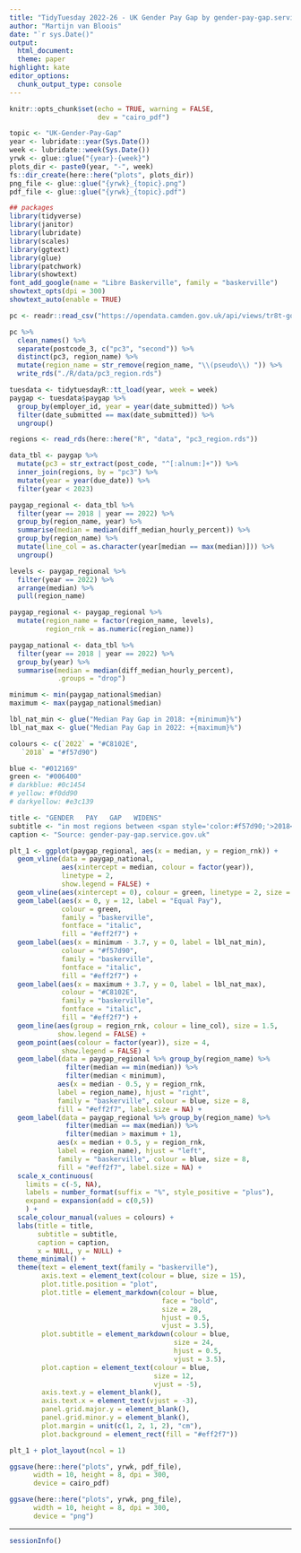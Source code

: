 ```yaml
---
title: "TidyTuesday 2022-26 - UK Gender Pay Gap by gender-pay-gap.service.gov.uk"
author: "Martijn van Bloois"
date: "`r sys.Date()"
output:
  html_document:
  theme: paper
highlight: kate
editor_options:
  chunk_output_type: console
---
```


```r
knitr::opts_chunk$set(echo = TRUE, warning = FALSE,
                      dev = "cairo_pdf")
```

```r
topic <- "UK-Gender-Pay-Gap"
year <- lubridate::year(Sys.Date())
week <- lubridate::week(Sys.Date())
yrwk <- glue::glue("{year}-{week}")
plots_dir <- paste0(year, "-", week)
fs::dir_create(here::here("plots", plots_dir))
png_file <- glue::glue("{yrwk}_{topic}.png")
pdf_file <- glue::glue("{yrwk}_{topic}.pdf")
```

```r
## packages
library(tidyverse)
library(janitor)
library(lubridate)
library(scales)
library(ggtext)
library(glue)
library(patchwork)
library(showtext)
font_add_google(name = "Libre Baskerville", family = "baskerville")
showtext_opts(dpi = 300)
showtext_auto(enable = TRUE)
```


```r
pc <- readr::read_csv("https://opendata.camden.gov.uk/api/views/tr8t-gqz7/rows.csv")

pc %>% 
  clean_names() %>% 
  separate(postcode_3, c("pc3", "second")) %>% 
  distinct(pc3, region_name) %>% 
  mutate(region_name = str_remove(region_name, "\\(pseudo\\) ")) %>% 
  write_rds("./R/data/pc3_region.rds")
```


```r
tuesdata <- tidytuesdayR::tt_load(year, week = week)
paygap <- tuesdata$paygap %>% 
  group_by(employer_id, year = year(date_submitted)) %>% 
  filter(date_submitted == max(date_submitted)) %>% 
  ungroup()

regions <- read_rds(here::here("R", "data", "pc3_region.rds"))
```




```r
data_tbl <- paygap %>% 
  mutate(pc3 = str_extract(post_code, "^[:alnum:]+")) %>% 
  inner_join(regions, by = "pc3") %>% 
  mutate(year = year(due_date)) %>% 
  filter(year < 2023)

paygap_regional <- data_tbl %>% 
  filter(year == 2018 | year == 2022) %>% 
  group_by(region_name, year) %>% 
  summarise(median = median(diff_median_hourly_percent)) %>% 
  group_by(region_name) %>% 
  mutate(line_col = as.character(year[median == max(median)])) %>% 
  ungroup()

levels <- paygap_regional %>% 
  filter(year == 2022) %>% 
  arrange(median) %>% 
  pull(region_name)

paygap_regional <- paygap_regional %>% 
  mutate(region_name = factor(region_name, levels),
         region_rnk = as.numeric(region_name))

paygap_national <- data_tbl %>% 
  filter(year == 2018 | year == 2022) %>% 
  group_by(year) %>% 
  summarise(median = median(diff_median_hourly_percent),
            .groups = "drop")

minimum <- min(paygap_national$median)
maximum <- max(paygap_national$median)

lbl_nat_min <- glue("Median Pay Gap in 2018: +{minimum}%")
lbl_nat_max <- glue("Median Pay Gap in 2022: +{maximum}%")
```

```r
colours <- c(`2022` = "#C8102E",
   `2018` = "#f57d90")

blue <- "#012169"
green <- "#006400"
# darkblue: #0c1454
# yellow: #f0dd90
# darkyellow: #e3c139

title <- "GENDER   PAY   GAP   WIDENS"
subtitle <- "in most regions between <span style='color:#f57d90;'>2018</span> and <span style='color:#C8102E;'>2022</span>"
caption <- "Source: gender-pay-gap.service.gov.uk"

plt_1 <- ggplot(paygap_regional, aes(x = median, y = region_rnk)) +
  geom_vline(data = paygap_national,
             aes(xintercept = median, colour = factor(year)),
             linetype = 2,
             show.legend = FALSE) +
  geom_vline(aes(xintercept = 0), colour = green, linetype = 2, size = 1.2) +
  geom_label(aes(x = 0, y = 12, label = "Equal Pay"),
             colour = green,
             family = "baskerville",
             fontface = "italic",
             fill = "#eff2f7") +
  geom_label(aes(x = minimum - 3.7, y = 0, label = lbl_nat_min),
             colour = "#f57d90",
             family = "baskerville",
             fontface = "italic",
             fill = "#eff2f7") +
  geom_label(aes(x = maximum + 3.7, y = 0, label = lbl_nat_max),
             colour = "#C8102E",
             family = "baskerville",
             fontface = "italic",
             fill = "#eff2f7") +
  geom_line(aes(group = region_rnk, colour = line_col), size = 1.5,
            show.legend = FALSE) + 
  geom_point(aes(colour = factor(year)), size = 4,
             show.legend = FALSE) +
  geom_label(data = paygap_regional %>% group_by(region_name) %>%
              filter(median == min(median)) %>%
              filter(median < minimum),
            aes(x = median - 0.5, y = region_rnk,
            label = region_name), hjust = "right",
            family = "baskerville", colour = blue, size = 8,
            fill = "#eff2f7", label.size = NA) +
  geom_label(data = paygap_regional %>% group_by(region_name) %>%
              filter(median == max(median)) %>%
              filter(median > maximum + 1),
            aes(x = median + 0.5, y = region_rnk,
            label = region_name), hjust = "left",
            family = "baskerville", colour = blue, size = 8,
            fill = "#eff2f7", label.size = NA) +
  scale_x_continuous(
    limits = c(-5, NA),
    labels = number_format(suffix = "%", style_positive = "plus"),
    expand = expansion(add = c(0,5))
    ) +
  scale_colour_manual(values = colours) +
  labs(title = title,
       subtitle = subtitle,
       caption = caption,
       x = NULL, y = NULL) +
  theme_minimal() +
  theme(text = element_text(family = "baskerville"),
        axis.text = element_text(colour = blue, size = 15),
        plot.title.position = "plot",
        plot.title = element_markdown(colour = blue,
                                      face = "bold",
                                      size = 28,
                                      hjust = 0.5,
                                      vjust = 3.5),
        plot.subtitle = element_markdown(colour = blue,
                                         size = 24,
                                         hjust = 0.5,
                                         vjust = 3.5),
        plot.caption = element_text(colour = blue,
                                    size = 12,
                                    vjust = -5),
        axis.text.y = element_blank(),
        axis.text.x = element_text(vjust = -3),
        panel.grid.major.y = element_blank(),
        panel.grid.minor.y = element_blank(),
        plot.margin = unit(c(1, 2, 1, 2), "cm"),
        plot.background = element_rect(fill = "#eff2f7"))
```

```r
plt_1 + plot_layout(ncol = 1)

ggsave(here::here("plots", yrwk, pdf_file),
      width = 10, height = 8, dpi = 300,
      device = cairo_pdf)

ggsave(here::here("plots", yrwk, png_file),
      width = 10, height = 8, dpi = 300,
      device = "png")
```

***

```r
sessionInfo()
```